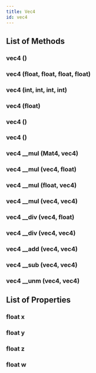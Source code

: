 ```yaml
---
title: Vec4
id: vec4
---
```


## List of Methods

### vec4 ()

### vec4 (float, float, float, float)

### vec4 (int, int, int, int)

### vec4 (float)

### vec4 ()

### vec4 ()

### vec4 __mul (Mat4, vec4)

### vec4 __mul (vec4, float)

### vec4 __mul (float, vec4)

### vec4 __mul (vec4, vec4)

### vec4 __div (vec4, float)

### vec4 __div (vec4, vec4)

### vec4 __add (vec4, vec4)

### vec4 __sub (vec4, vec4)

### vec4 __unm (vec4, vec4)

## List of Properties

### float x

### float y

### float z

### float w

